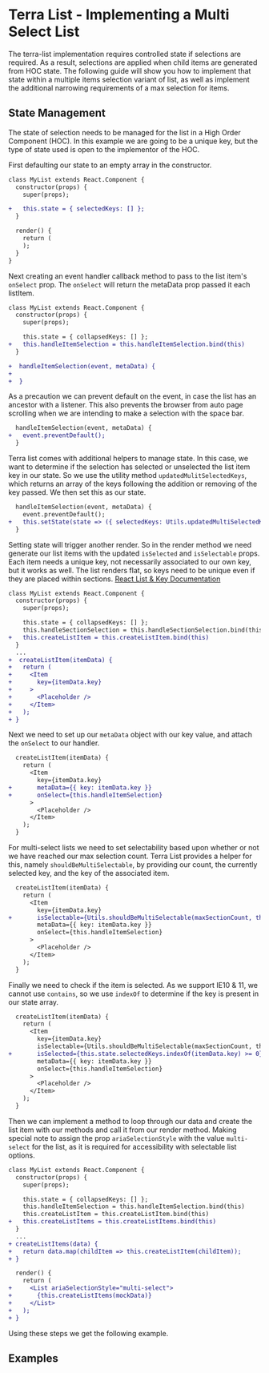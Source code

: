 

<Badge />

# Terra List - Implementing a Multi Select List

The terra-list implementation requires controlled state if selections are required. As a result, selections are applied when child items are generated from HOC state. The following guide will show you how to implement that state within a multiple items selection variant of list, as well as implement the additional narrowing requirements of a max selection for items.

## State Management
The state of selection needs to be managed for the list in a High Order Component (HOC). In this example we are going to be a unique key, but the type of state used is open to the implementor of the HOC.

First defaulting our state to an empty array in the constructor.
```diff
class MyList extends React.Component {
  constructor(props) {
    super(props);

+   this.state = { selectedKeys: [] };
  }

  render() {
    return (
    );
  }
}
```
Next creating an event handler callback method to pass to the list item's `onSelect` prop. The `onSelect` will return the metaData prop passed it each listItem.
```diff
class MyList extends React.Component {
  constructor(props) {
    super(props);

    this.state = { collapsedKeys: [] };
+   this.handleItemSelection = this.handleItemSelection.bind(this)
  }

+  handleItemSelection(event, metaData) {
+
+  }
```
As a precaution we can prevent default on the event, in case the list has an ancestor with a listener. This also prevents the browser from auto page scrolling when we are intending to make a selection with the space bar.
```diff
  handleItemSelection(event, metaData) {
+   event.preventDefault();
  }
```
Terra list comes with additional helpers to manage state. In this case, we want to determine if the selection has selected or unselected the list item key in our state. So we use the utility method `updatedMulitSelectedKeys`, which returns an array of the keys following the addition or removing of the key passed. We then set this as our state.
```diff
  handleItemSelection(event, metaData) {
    event.preventDefault();
+   this.setState(state => ({ selectedKeys: Utils.updatedMultiSelectedKeys(state.selectedKeys, metaData.key) }));
  }
```
Setting state will trigger another render. So in the render method we need generate our list items with the updated `isSelected` and `isSelectable` props. Each item needs a unique key, not necessarily associated to our own key, but it works as well. The list renders flat, so keys need to be unique even if they are placed within sections.
[React List & Key Documentation](https://reactjs.org/docs/lists-and-keys.html)
```diff
class MyList extends React.Component {
  constructor(props) {
    super(props);

    this.state = { collapsedKeys: [] };
    this.handleSectionSelection = this.handleSectionSelection.bind(this)
+   this.createListItem = this.createListItem.bind(this)
  }
  ...
+  createListItem(itemData) {
+   return (
+     <Item
+       key={itemData.key}
+     >
+       <Placeholder />
+     </Item>
+   );
+ }
```
Next we need to set up our `metaData` object with our key value, and attach the `onSelect` to our handler.
```diff
  createListItem(itemData) {
    return (
      <Item
        key={itemData.key}
+       metaData={{ key: itemData.key }}
+       onSelect={this.handleItemSelection}
      >
        <Placeholder />
      </Item>
    );
  }
```
For multi-select lists we need to set selectability based upon whether or not we have reached our max selection count.  Terra List provides a helper for this, namely `shouldBeMultiSelectable`, by providing our count, the currently selected key, and the key of the associated item.
```diff
  createListItem(itemData) {
    return (
      <Item
        key={itemData.key}
+       isSelectable={Utils.shouldBeMultiSelectable(maxSectionCount, this.state.selectedKeys, itemData.key)}
        metaData={{ key: itemData.key }}
        onSelect={this.handleItemSelection}
      >
        <Placeholder />
      </Item>
    );
  }
```
Finally we need to check if the item is selected. As we support IE10 & 11, we cannot use `contains`, so we use `indexOf` to determine if the key is present in our state array.
```diff
  createListItem(itemData) {
    return (
      <Item
        key={itemData.key}
        isSelectable={Utils.shouldBeMultiSelectable(maxSectionCount, this.state.selectedKeys, itemData.key)}
+       isSelected={this.state.selectedKeys.indexOf(itemData.key) >= 0}
        metaData={{ key: itemData.key }}
        onSelect={this.handleItemSelection}
      >
        <Placeholder />
      </Item>
    );
  }
```
Then we can implement a method to loop through our data and create the list item with our methods and call it from our render method. Making special note to assign the prop `ariaSelectionStyle` with the value `multi-select` for the list, as it is required for accessibility with selectable list options.
```diff
class MyList extends React.Component {
  constructor(props) {
    super(props);

    this.state = { collapsedKeys: [] };
    this.handleItemSelection = this.handleItemSelection.bind(this)
    this.createListItem = this.createListItem.bind(this)
+   this.createListItems = this.createListItems.bind(this)
  }
  ...
+ createListItems(data) {
+   return data.map(childItem => this.createListItem(childItem));
+ }

  render() {
    return (
+     <List ariaSelectionStyle="multi-select">
+       {this.createListItems(mockData)}
+     </List>
+   );
+ }
```
  Using these steps we get the following example.

## Examples
<MultiSelectList />
